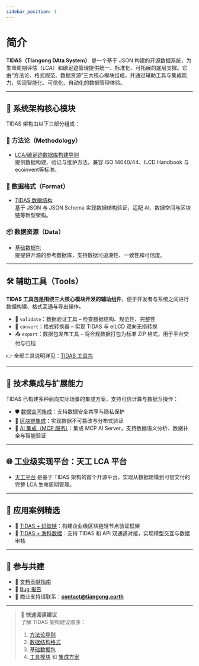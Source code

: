 ```yaml
---
sidebar_position: 1
---
```


# 简介

**TIDAS（TIangong DAta System）** 是一个基于 JSON 构建的开源数据系统，为生命周期评估（LCA）和碳足迹管理提供统一、标准化、可拓展的底层支撑。它由“方法论、格式规范、数据资源”三大核心模块组成，并通过辅助工具与集成能力，实现智能化、可信化、自动化的数据管理体验。


<TidasImage filename="TIDAS" />

---

## 🧱 系统架构核心模块

TIDAS 架构由以下三部分组成：

### 📖 方法论（Methodology）
-  [LCA/碳足迹数据库构建导则](https://www.carbonfootprint.network/docs/category/lca-database-guideline)  
  提供数据构建、验证与维护方法，兼容 ISO 14040/44、ILCD Handbook 与 ecoinvent等标准。

### 🧾 数据格式（Format）
-  [TIDAS 数据结构](/docs/category/tidas-schema)  
  基于 JSON 与 JSON Schema 实现数据结构验证，适配 AI、数据空间与区块链等新型架构。

### 📦 数据资源（Data）
-  [基础数据包](https://github.com/linancn/EF-reference-package-3.1-Correction)  
  提提供开源的参考数据库，支持数据可追溯性、一致性和可信度。

---

## 🛠 辅助工具（Tools）

**TIDAS 工具包是围绕三大核心模块开发的辅助组件**，便于开发者与系统之间进行数据构建、格式互通与导出操作。

- 🧪 `validate`：数据验证工具 – 检查数据结构、规范性、完整性  
- 🔄 `convert`：格式转换器 – 实现 TIDAS 与 eILCD 双向无损转换  
- 📤 `export`：数据包发布工具 – 将合规数据打包为标准 ZIP 格式，用于平台交付与归档

👉 全部工具说明详见：[TIDAS 工具包](/docs/category/tidas-tool)

---

## 🔗 技术集成与扩展能力

TIDAS 已构建多种面向实际场景的集成方案，支持可信计算与数据互操作：

- 🛡 [数据空间集成](./integration/TIDAS-to-data-space.md)：支持数据安全共享与隐私保护  
- 🔗 [区块链集成](./integration/TIDAS-to-blockchain.md)：实现数据不可篡改与分布式验证  
- 🤖 [AI 集成（MCP 服务）](./integration/TIDAS-to-AI.md)：集成 MCP AI Server，支持数据语义分析、数据补全与智能验证

---

## 🌐 工业级实现平台：天工 LCA 平台

- [天工平台](https://docs.tiangong.earth) 是基于 TIDAS 架构的首个开源平台，实现从数据建模到可信交付的完整 LCA 生命周期管理。

---


## 📂 应用案例精选

- 🔗 [TIDAS + 蚂蚁链](./use_case/TIDAS-to-ANTCHAIN.md)：构建企业级区块链轻节点验证框架  
- 🔧 [TIDAS + 海科数据](./use_case/block_builder.md)：支持 TIDAS 和 API 双通道对接，实现模型交互与数据审核

---

## 🤝 参与共建

- 📘 [文档贡献指南](/docs/how-to-contribut-tidas-doc.md)  
- 🐞 [Bug 报告](https://github.com/tiangong-lca/tidas/issues)  
- 💼 商业支持请联系：**contact@tiangong.earth**

---

> 📌 **快速阅读建议**  
> 了解 TIDAS 架构建议顺序：
> 1. [方法论导则](https://www.carbonfootprint.network/docs/category/lca-database-guideline)  
> 2. [数据结构格式](/docs/category/tidas-schema)  
> 3. [基础数据包](https://github.com/linancn/EF-reference-package-3.1-Correction)  
> 4. [工具模块](/docs/category/tidas-tool) 和 [集成方案](/docs/category/integration)